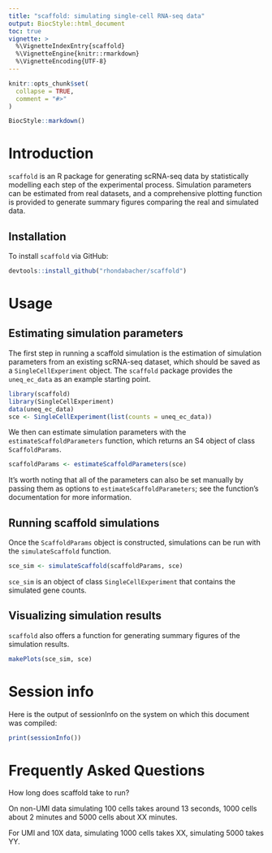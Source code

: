 ```yaml
---
title: "scaffold: simulating single-cell RNA-seq data"
output: BiocStyle::html_document
toc: true
vignette: >
  %\VignetteIndexEntry{scaffold}
  %\VignetteEngine{knitr::rmarkdown}
  %\VignetteEncoding{UTF-8}
---
```


```r
knitr::opts_chunk$set(
  collapse = TRUE,
  comment = "#>"
)
```

```r
BiocStyle::markdown()
```


# Introduction

`scaffold` is an R package for generating scRNA-seq data by
statistically modelling each step of the experimental
process. Simulation parameters can be estimated from real datasets,
and a comprehensive plotting function is provided to generate summary
figures comparing the real and simulated data.

## Installation

To install `scaffold` via GitHub:

```r
devtools::install_github("rhondabacher/scaffold")
```

# Usage

## Estimating simulation parameters

The first step in running a scaffold simulation is the estimation of
simulation parameters from an existing scRNA-seq dataset, which should be saved as a `SingleCellExperiment` object. The
`scaffold` package provides the `uneq_ec_data` as an example starting
point.

```r
library(scaffold)
library(SingleCellExperiment)
data(uneq_ec_data)
sce <- SingleCellExperiment(list(counts = uneq_ec_data))
```

We then can estimate simulation parameters with the
`estimateScaffoldParameters` function, which returns an S4 object of
class `ScaffoldParams`.

```r
scaffoldParams <- estimateScaffoldParameters(sce)
```

It's worth noting that all of the parameters can also be set manually
by passing them as options to `estimateScaffoldParameters`; see the
function's documentation for more information.

## Running scaffold simulations

Once the `ScaffoldParams` object is constructed, simulations can be
run with the `simulateScaffold` function.

```r
sce_sim <- simulateScaffold(scaffoldParams, sce)
```

`sce_sim` is an object of class `SingleCellExperiment` that
contains the simulated gene counts. 

## Visualizing simulation results

`scaffold` also offers a function for generating summary figures of
the simulation results.

```r
makePlots(sce_sim, sce)
```

# Session info

Here is the output of sessionInfo on the system on which this document was compiled:

```r
print(sessionInfo())
```

# Frequently Asked Questions

How long does scaffold take to run?

On non-UMI data simulating 100 cells takes around 13 seconds, 1000 cells about 2 minutes and 5000 cells about 
XX minutes.

For UMI and 10X data, simulating 1000 cells takes XX, simulating 5000 takes YY.

